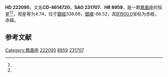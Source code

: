 {{Starbox begin
| name = HD 222095
}}
{{Starbox observe
| epoch = [[J2000.0|J2000.0]]
| constell = [[鳳凰座|鳳凰座]]<ref name=SIMBAD>{{cite web
 | url=http://simbad.u-strasbg.fr/simbad/sim-id?Ident=HR+8959
 | title =Pulsating variable Star
 | publisher=Centre de Données astronomiques de Strasbourg
 | work=SIMBAD
 | accessdate=2012-07-13}}</ref><ref name=DATA>{{cite web
 | url=http://vizier.u-strasbg.fr/viz-bin/VizieR-5?-out.add=.&-source=5050&-corr=PK=HR&-out.max=9999&HR=8959
 | title=VizieR Detailed Page
 | accessdate=2012-07-13
 | archive-date=2016-03-05
 | archive-url=https://web.archive.org/web/20160305000731/http://vizier.u-strasbg.fr/viz-bin/VizieR-5?-out.add=.&-source=5050&-corr=PK=HR&-out.max=9999&HR=8959
 | dead-url=no
 }}</ref>
| 星官 = 
| ra = {{RA|23|37|51}}<ref name=SIMBAD /><ref name=DATA />
| dec = {{DEC|-45|29|33}}<ref name=SIMBAD /><ref name=DATA />
| appmag_v = 4.74<ref name=SIMBAD /><ref name=DATA />
}}
{{Starbox character
| class = A2V<ref name=SIMBAD /><ref name=DATA />
| b-v = 0.08<ref name=SIMBAD /><ref name=DATA />
| u-b = 0.09<ref name=SIMBAD /><ref name=DATA />
| r-i = 0.05<ref name=SIMBAD /><ref name=DATA />
| variable = 
}}
{{Starbox astrometry
| radial_v = 0.09
| prop_mo_ra = 10
| parallax = 0.016
| p_error = 
}}
{{Starbox catalog
| names =CD-4614720，[[SAO星表|SAO]] 231707，[[HD星表|HD]] 222095，[[HR星表|HR]] 8959}}
{{Starbox reference |Simbad=HR+8959}}
{{Starbox end}}

'''HD 222095'''，又名'''CD-4614720'''，'''SAO 231707'''、'''HR 8959'''，是一颗[[鳳凰座|鳳凰座]]的恒星<ref name=SIMBAD /><ref name=DATA />，视星等为4.74，位于[[銀道座標系|銀經]]336.66，[[銀道座標系|銀緯]]-66.52，其[[B1900.0|B1900.0]]坐标为赤經{{RA|23|32|28}}，赤緯{{DEC|-46|-66.52|44}}。

== 参考文献 ==
{{reflist}}

{{star-stub}}

[[Category:鳳凰座|Category:鳳凰座]]
[[Category:HD和HDE天體|222095]]
[[Category:HR天體|8959]]
[[Category:SAO天體|231707]]